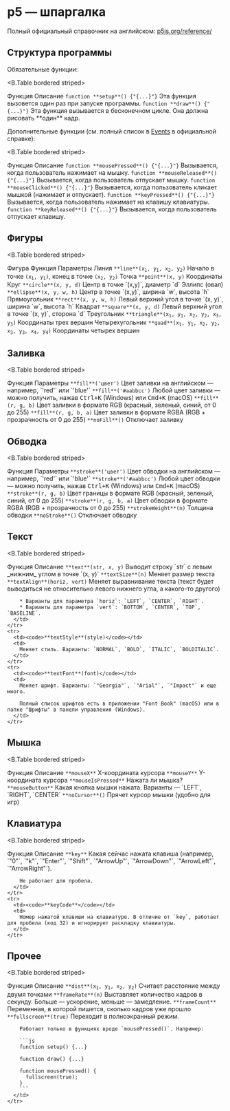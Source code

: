 
# p5 — шпаргалка

Полный официальный справочник на английском: [p5js.org/reference/](https://p5js.org/reference/)

## Структура программы

Обязательные функции:

<B.Table bordered striped>
  <thead>
    <tr>
      <th>Функция</th>
      <th>Описание</th>
    </tr>
  </thead>
  <tbody>
    <tr>
      <td><code>function **setup**() {"{...}"}</code></td>
      <td>Эта функция вызовется один раз при запуске программы.</td>
    </tr>
    <tr>
      <td><code>function **draw**() {"{...}"}</code></td>
      <td>Эта функция вызывается в бесконечном цикле. Она должна рисовать **один** кадр.</td>
    </tr>
  </tbody>
</B.Table>

Дополнительные функции (см. полный список в [Events](https://p5js.org/reference/#group-Events) в официальной справке):

<B.Table bordered striped>
  <thead>
    <tr>
      <th>Функция</th>
      <th>Описание</th>
    </tr>
  </thead>
  <tbody>
    <tr>
      <td><code>function **mousePressed**() {"{...}"}</code></td>
      <td>Вызывается, когда пользователь нажимает на мышку.</td>
    </tr>
    <tr>
      <td><code>function **mouseReleased**() {"{...}"}</code></td>
      <td>Вызывается, когда пользователь отпускает мышку.</td>
    </tr>
    <tr>
      <td><code>function **mouseClicked**() {"{...}"}</code></td>
      <td>Вызывается, когда пользователь кликает мышкой (нажимает и отпускает).</td>
    </tr>
    <tr>
      <td><code>function **keyPressed**() {"{...}"}</code></td>
      <td>Вызывается, когда пользователь нажимает на клавишу клавиатуры.</td>
    </tr>
    <tr>
      <td><code>function **keyReleased**() {"{...}"}</code></td>
      <td>Вызывается, когда пользователь отпускает клавишу.</td>
    </tr>
  </tbody>
</B.Table>

## Фигуры

<B.Table bordered striped>
  <thead>
    <tr>
      <th>Фигура</th>
      <th>Функция</th>
      <th>Параметры</th>
    </tr>
  </thead>
  <tbody>
    <tr>
      <td>Линия</td>
      <td><code>**line**(x<sub>1</sub>, y<sub>1</sub>, x<sub>2</sub>, y<sub>2</sub>)</code></td>
      <td>Начало в точке <code>(x<sub>1</sub>, y<sub>1</sub>)</code>, конец в точке <code>(x<sub>2</sub>, y<sub>2</sub>)</code></td>
    </tr>
    <tr>
      <td>Точка</td>
      <td><code>**point**(x, y)</code></td>
      <td>Координаты</td>
    </tr>
    <tr>
      <td>Круг</td>
      <td><code>**circle**(x, y, d)</code></td>
      <td>Центр в точке `(x,y)`, диаметр `d`</td>
    </tr>
    <tr>
      <td>Эллипс (овал)</td>
      <td><code>**ellipse**(x, y, w, h)</code></td>
      <td>Центр в точке `(x,y)`, ширина `w`, высота `h`</td>
    </tr>
    <tr>
      <td>Прямоугольник</td>
      <td><code>**rect**(x, y, w, h)</code></td>
      <td>Левый верхний угол в точке `(x, y)`, ширина `w`, высота `h`</td>
    </tr>
    <tr>
      <td>Квадрат</td>
      <td><code>**square**(x, y, d)</code></td>
      <td>Левый верхний угол в точке `(x, y)`, сторона `d`</td>
    </tr>
    <tr>
      <td>Треугольник</td>
      <td><code>**triangle**(x<sub>1</sub>, y<sub>1</sub>, x<sub>2</sub>, y<sub>2</sub>, x<sub>3</sub>, y<sub>3</sub>)</code></td>
      <td>Координаты трех вершин</td>
    </tr>
    <tr>
      <td>Четырехугольник</td>
      <td><code>**quad**(x<sub>1</sub>, y<sub>1</sub>, x<sub>2</sub>, y<sub>2</sub>, x<sub>3</sub>, y<sub>3</sub>, x<sub>4</sub>, y<sub>4</sub>)</code></td>
      <td>Координаты четырех вершин</td>
    </tr>
  </tbody>
</B.Table>

## Заливка

<B.Table bordered striped>
  <thead>
    <tr>
      <th>Функция</th>
      <th>Параметры</th>
    </tr>
  </thead>
  <tbody>
    <tr>
      <td><code>**fill**('цвет')</code></td>
      <td>Цвет заливки на английском — например, `'red'` или `'blue'`</td>
    </tr>
    <tr>
      <td><code>**fill**('#aabbcc')</code></td>
      <td>Любой цвет заливки — можно получить, нажав <kbd>Ctrl+K</kbd> (Windows) или <kbd>Cmd+K</kbd> (macOS)</td>
    </tr>
    <tr>
      <td><code>**fill**(r, g, b)</code></td>
      <td>Цвет заливки в формате RGB (красный, зеленый, синий, от 0 до 255)</td>
    </tr>
    <tr>
      <td><code>**fill**(r, g, b, a)</code></td>
      <td>Цвет заливки в формате RGBA (RGB + прозрачность от 0 до 255)</td>
    </tr>
    <tr>
      <td><code>**noFill**()</code></td>
      <td>Отключает заливку</td>
    </tr>
  </tbody>
</B.Table>

## Обводка

<B.Table bordered striped>
  <thead>
    <tr>
      <th>Функция</th>
      <th>Параметры</th>
    </tr>
  </thead>
  <tbody>
    <tr>
      <td><code>**stroke**('цвет')</code></td>
      <td>Цвет обводки на английском — например, `'red'` или `'blue'`</td>
    </tr>
    <tr>
      <td><code>**stroke**('#aabbcc')</code></td>
      <td>Любой цвет обводки — можно получить, нажав <kbd>Ctrl+K</kbd> (Windows) или <kbd>Cmd+K</kbd> (macOS)</td>
    </tr>
    <tr>
      <td><code>**stroke**(r, g, b)</code></td>
      <td>Цвет границы в формате RGB (красный, зеленый, синий, от 0 до 255)</td>
    </tr>
    <tr>
      <td><code>**stroke**(r, g, b, a)</code></td>
      <td>Цвет обводки в формате RGBA (RGB + прозрачность от 0 до 255)</td>
    </tr>
    <tr>
      <td><code>**strokeWeight**(n)</code></td>
      <td>Толщина обводки</td>
    </tr>
    <tr>
      <td><code>**noStroke**()</code></td>
      <td>Отключает обводку</td>
    </tr>
  </tbody>
</B.Table>

## Текст

<B.Table bordered striped>
  <style jsx>{`
    td:nth-child(1) {
      white-space: nowrap;
    }
  `}</style>
  <thead>
    <tr>
      <th>Функция</th>
      <th>Описание</th>
    </tr>
  </thead>
  <tbody>
    <tr>
      <td><code>**text**(str, x, y)</code></td>
      <td>Выводит строку `str` с левым _нижним_ углом в точке `(x, y)`</td>
    </tr>
    <tr>
      <td><code>**textSize**(n)</code></td>
      <td>Меняет размер текста</td>
    </tr>
    <tr>
      <td><code>**textAlign**(horiz, vert)</code></td>
      <td>
        Меняет выравнивание текста (текст будет выводиться не относительно левого нижнего угла, а какого-то другого)
        
        * Варианты для параметра `horiz`: `LEFT`, `CENTER`, `RIGHT`.
        * Варианты для параметра `vert`: `BOTTOM`, `CENTER`, `TOP`, `BASELINE`.
      </td>
    </tr>
    <tr>
      <td><code>**textStyle**(style)</code></td>
      <td>
        Меняет стиль. Варианты: `NORMAL`, `BOLD`, `ITALIC`, `BOLDITALIC`.
      </td>
    </tr>
    <tr>
      <td><code>**textFont**(font)</code></td>
      <td>
        Меняет шрифт. Варианты: `"Georgia"`, `"Arial"`, `"Impact"` и еще много.

        Полный список шрифтов есть в приложении "Font Book" (macOS) или в папке "Шрифты" в панели управления (Windows).
      </td>
    </tr>
  </tbody>
</B.Table>

## Мышка

<B.Table bordered striped>
  <style jsx>{`
    td:nth-child(1) {
      white-space: nowrap;
    }
  `}</style>
  <thead>
    <tr>
      <th>Функция</th>
      <th>Описание</th>
    </tr>
  </thead>
  <tbody>
    <tr>
      <td><code>**mouseX**</code></td>
      <td>
        X-координата курсора
      </td>
    </tr>
    <tr>
      <td><code>**mouseY**</code></td>
      <td>
        Y-координата курсора
      </td>
    </tr>
    <tr>
      <td><code>**mouseIsPressed**</code></td>
      <td>
        Нажата ли мышка?
      </td>
    </tr>
    <tr>
      <td><code>**mouseButton**</code></td>
      <td>
        Какая кнопка мышки нажата. Варианты — `LEFT`, `RIGHT`, `CENTER`
      </td>
    </tr>
    <tr>
      <td><code>**noCursor**()</code></td>
      <td>
        Прячет курсор мышки (удобно для игр)
      </td>
    </tr>
  </tbody>
</B.Table>

## Клавиатура

<B.Table bordered striped>
  <style jsx>{`
    td:nth-child(1) {
      white-space: nowrap;
    }
  `}</style>
  <thead>
    <tr>
      <th>Функция</th>
      <th>Описание</th>
    </tr>
  </thead>
  <tbody>
    <tr>
      <td><code>**key**</code></td>
      <td>
        Какая сейчас нажата клавиша (например, `"0"`, `"k"`, `"Enter"`, `"Shift"`, `"ArrowUp"`, `"ArrowDown"`, `"ArrowLeft"`, `"ArrowRight"`).
        
        Не работает для пробела.
      </td>
    </tr>
    <tr>
      <td><code>**keyCode**</code></td>
      <td>
        Номер нажатой клавиши на клавиатуре. В отличие от `key`, работает для пробела (код 32) и игнорирует раскладку клавиатуры.
      </td>
    </tr>
  </tbody>
</B.Table>

## Прочее

<B.Table bordered striped>
  <style jsx>{`
    td:nth-child(1) {
      white-space: nowrap;
    }
  `}</style>
  <thead>
    <tr>
      <th>Функция</th>
      <th>Описание</th>
    </tr>
  </thead>
  <tbody>
    <tr>
      <td><code>**dist**(x<sub>1</sub>, y<sub>1</sub>, x<sub>2</sub>, y<sub>2</sub>)</code></td>
      <td>Считает расстояние между двумя точками</td>
    </tr>
    <tr>
      <td><code>**frameRate**(n)</code></td>
      <td>
        Выставляет количество кадров в секунду. Больше — ускорение, меньше — замедление.
      </td>
    </tr>
    <tr>
      <td><code>**frameCount**</code></td>
      <td>
        Переменная, в которой пишется, сколько кадров уже прошло
      </td>
    </tr>
    <tr>
      <td><code>**fullscreen**(true)</code></td>
      <td>
        Переходит в полноэкранный режим.

        Работает только в функциях вроде `mousePressed()`. Например:

        ```js
        function setup() {...}

        function draw() {...}

        function mousePressed() {
          fullscreen(true);
        }
        ```
      </td>
    </tr>
  </tbody>
</B.Table>